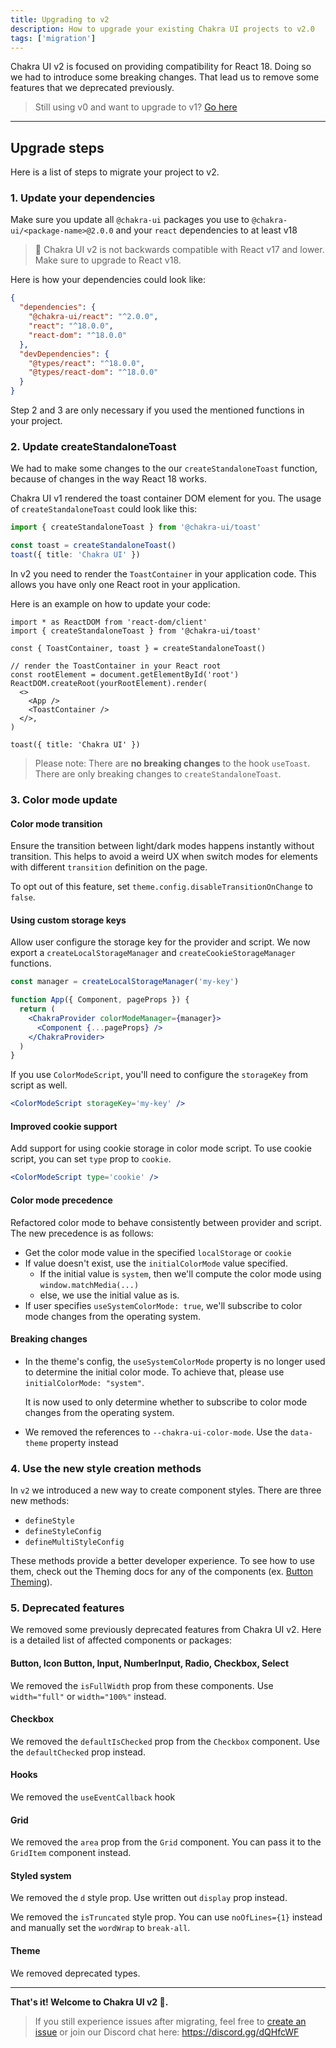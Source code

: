 ```yaml
---
title: Upgrading to v2
description: How to upgrade your existing Chakra UI projects to v2.0
tags: ['migration']
---
```


Chakra UI v2 is focused on providing compatibility for React 18. Doing so we had
to introduce some breaking changes. That lead us to remove some features that we
deprecated previously.

> Still using v0 and want to upgrade to v1?
> [Go here](https://v1.chakra-ui.com/guides/migration)

---

## Upgrade steps

Here is a list of steps to migrate your project to v2.

### 1. Update your dependencies

Make sure you update all `@chakra-ui` packages you use to
`@chakra-ui/<package-name>@2.0.0` and your `react` dependencies to at least v18

> 🚨 Chakra UI v2 is not backwards compatible with React v17 and lower. Make
> sure to upgrade to React v18.

Here is how your dependencies could look like:

```json
{
  "dependencies": {
    "@chakra-ui/react": "^2.0.0",
    "react": "^18.0.0",
    "react-dom": "^18.0.0"
  },
  "devDependencies": {
    "@types/react": "^18.0.0",
    "@types/react-dom": "^18.0.0"
  }
}
```

Step 2 and 3 are only necessary if you used the mentioned functions in your
project.

### 2. Update createStandaloneToast

We had to make some changes to the our `createStandaloneToast` function, because
of changes in the way React 18 works.

Chakra UI v1 rendered the toast container DOM element for you. The usage of
`createStandaloneToast` could look like this:

```ts
import { createStandaloneToast } from '@chakra-ui/toast'

const toast = createStandaloneToast()
toast({ title: 'Chakra UI' })
```

In v2 you need to render the `ToastContainer` in your application code. This
allows you have only one React root in your application.

Here is an example on how to update your code:

```tsx
import * as ReactDOM from 'react-dom/client'
import { createStandaloneToast } from '@chakra-ui/toast'

const { ToastContainer, toast } = createStandaloneToast()

// render the ToastContainer in your React root
const rootElement = document.getElementById('root')
ReactDOM.createRoot(yourRootElement).render(
  <>
    <App />
    <ToastContainer />
  </>,
)

toast({ title: 'Chakra UI' })
```

> Please note: There are **no breaking changes** to the hook `useToast`. There
> are only breaking changes to `createStandaloneToast`.

### 3. Color mode update

#### Color mode transition

Ensure the transition between light/dark modes happens instantly without
transition. This helps to avoid a weird UX when switch modes for elements with
different `transition` definition on the page.

To opt out of this feature, set `theme.config.disableTransitionOnChange` to
`false`.

#### Using custom storage keys

Allow user configure the storage key for the provider and script. We now export
a `createLocalStorageManager` and `createCookieStorageManager` functions.

```jsx live=false
const manager = createLocalStorageManager('my-key')

function App({ Component, pageProps }) {
  return (
    <ChakraProvider colorModeManager={manager}>
      <Component {...pageProps} />
    </ChakraProvider>
  )
}
```

If you use `ColorModeScript`, you'll need to configure the `storageKey` from
script as well.

```jsx live=false
<ColorModeScript storageKey='my-key' />
```

#### Improved cookie support

Add support for using cookie storage in color mode script. To use cookie script,
you can set `type` prop to `cookie`.

```jsx live=false
<ColorModeScript type='cookie' />
```

#### Color mode precedence

Refactored color mode to behave consistently between provider and script. The
new precedence is as follows:

- Get the color mode value in the specified `localStorage` or `cookie`
- If value doesn't exist, use the `initialColorMode` value specified.
  - If the initial value is `system`, then we'll compute the color mode using
    `window.matchMedia(...)`
  - else, we use the initial value as is.
- If user specifies `useSystemColorMode: true`, we'll subscribe to color mode
  changes from the operating system.

#### Breaking changes

- In the theme's config, the `useSystemColorMode` property is no longer used to
  determine the initial color mode. To achieve that, please use
  `initialColorMode: "system"`.

  It is now used to only determine whether to subscribe to color mode changes
  from the operating system.

- We removed the references to `--chakra-ui-color-mode`. Use the `data-theme`
  property instead

### 4. Use the new style creation methods

In `v2` we introduced a new way to create component styles. There are three new
methods:

- `defineStyle`
- `defineStyleConfig`
- `defineMultiStyleConfig`

These methods provide a better developer experience. To see how to use them,
check out the Theming docs for any of the components (ex.
[Button Theming](/docs/components/button/theming)).

### 5. Deprecated features

We removed some previously deprecated features from Chakra UI v2. Here is a
detailed list of affected components or packages:

#### Button, Icon Button, Input, NumberInput, Radio, Checkbox, Select

We removed the `isFullWidth` prop from these components. Use `width="full"` or
`width="100%"` instead.

#### Checkbox

We removed the `defaultIsChecked` prop from the `Checkbox` component. Use the
`defaultChecked` prop instead.

#### Hooks

We removed the `useEventCallback` hook

#### Grid

We removed the `area` prop from the `Grid` component. You can pass it to the
`GridItem` component instead.

#### Styled system

We removed the `d` style prop. Use written out `display` prop instead.

We removed the `isTruncated` style prop. You can use `noOfLines={1}` instead and
manually set the `wordWrap` to `break-all`.

#### Theme

We removed deprecated types.

---

**That's it! Welcome to Chakra UI v2 🥳.**

> If you still experience issues after migrating, feel free to
> [create an issue](https://github.com/chakra-ui/chakra-ui/issues) or join our
> Discord chat here: https://discord.gg/dQHfcWF
